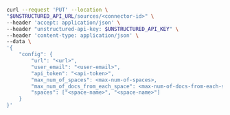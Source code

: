 ```bash REST (Change)
curl --request 'PUT' --location \
"$UNSTRUCTURED_API_URL/sources/<connector-id>" \
--header 'accept: application/json' \
--header "unstructured-api-key: $UNSTRUCTURED_API_KEY" \
--header 'content-type: application/json' \
--data \
'{
    "config": {
        "url": "<url>",
        "user_email": "<user-email>",
        "api_token": "<api-token>",
        "max_num_of_spaces": <max-num-of-spaces>,
        "max_num_of_docs_from_each_space": <max-num-of-docs-from-each-space>,
        "spaces": ["<space-name>", "<space-name>"]
    }
}'
```